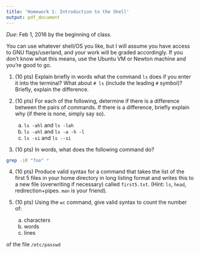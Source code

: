 ```yaml
---
title: 'Homework 1: Introduction to the Shell'
output: pdf_document
---
```


*Due*: Feb 1, 2016 by the beginning of class.

You can use whatever shell/OS you like, but I will assume you have access to GNU flags/userland, and your work will be graded accordingly.  If you don't know what this means, use the Ubuntu VM or Newton machine and you're good to go.



1. (10 pts) Explain briefly in words what the command `ls` does if you enter it into the terminal?  What about `# ls` (include the leading `#` symbol)?  Briefly, explain the difference.



2. (10 pts) For each of the following, determine if there is a difference between the pairs of commands.  If there is a difference, briefly explain why (if there is none, simply say so).
    a. `ls -ahl` and `ls -lah`
    b. `ls -ahl` and `ls -a -h -l`
    c. `ls -si` and `ls --si`



3. (10 pts) In words, what does the following command do?

```bash
grep -iR "foo" *
```


4. (10 pts) Produce valid syntax for a command that takes the list of the first 5 files in your home directory in long listing format and writes this to a new file (overwriting if necessary) called `first5.txt`.  (Hint: `ls`, `head`, redirection+pipes.  `man` is your friend).



5. (10 pts) Using the `wc` command, give valid syntax to count the number of:

    a. characters
    b. words
    c. lines

of the file `/etc/passwd`
